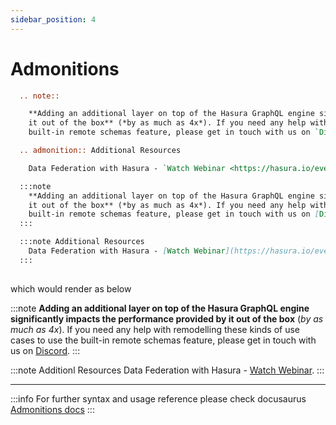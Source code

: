 ```yaml
---
sidebar_position: 4
---
```


# Admonitions
<Tabs>
  <TabItem value="sphinx" label="Sphinx - RST" default>

```rest
  .. note::

    **Adding an additional layer on top of the Hasura GraphQL engine significantly impacts the performance provided by
    it out of the box** (*by as much as 4x*). If you need any help with remodelling these kinds of use cases to use the
    built-in remote schemas feature, please get in touch with us on `Discord <https://discord.gg/vBPpJkS>`__.

  .. admonition:: Additional Resources

    Data Federation with Hasura - `Watch Webinar <https://hasura.io/events/webinar/data-federation-hasura-graphql/>`__.
```

  </TabItem>
  <TabItem value="docusaurus" label="Docusaurus - MDX">

```markdown
  :::note
    **Adding an additional layer on top of the Hasura GraphQL engine significantly impacts the performance provided by
    it out of the box** (*by as much as 4x*). If you need any help with remodelling these kinds of use cases to use the
    built-in remote schemas feature, please get in touch with us on [Discord](https://discord.gg/vBPpJkS).
  :::

  :::note Additional Resources
    Data Federation with Hasura - [Watch Webinar](https://hasura.io/events/webinar/data-federation-hasura-graphql/).
  :::
  
```
  </TabItem>
</Tabs>

which would render as below

:::note
  **Adding an additional layer on top of the Hasura GraphQL engine significantly impacts the performance provided by
  it out of the box** (*by as much as 4x*). If you need any help with remodelling these kinds of use cases to use the
  built-in remote schemas feature, please get in touch with us on [Discord](https://discord.gg/vBPpJkS).
:::

:::note Additionl Resources
  Data Federation with Hasura - [Watch Webinar](https://hasura.io/events/webinar/data-federation-hasura-graphql/).
:::

<hr />

:::info
For further syntax and usage reference please check docusaurus [Admonitions docs](https://docusaurus.io/docs/markdown-features/admonitions)
:::